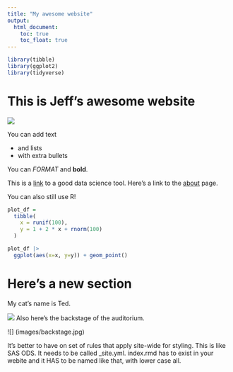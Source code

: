 ```yaml
---
title: "My awesome website"
output: 
  html_document:
    toc: true
    toc_float: true
---
```


```r
library(tibble)
library(ggplot2)
library(tidyverse)
```

# This is Jeff's awesome website

![](https://media.giphy.com/media/drXGoW1iudhKw/giphy.gif)

You can add text

* and lists
* with extra bullets

You can *FORMAT* and **bold**.

This is a [link](google.com) to a good data science tool. Here's a link to the [about](about.html) page.

You can also still use R! 

```r
plot_df =
  tibble(
    x = runif(100),
    y = 1 + 2 * x + rnorm(100)
  )

plot_df |>
  ggplot(aes(x=x, y=y)) + geom_point()
```

# Here's a new section

My cat's name is Ted.

![](images/ted.jpg)
Also here's the backstage of the auditorium.

![] (images/backstage.jpg)

It's better to have on set of rules that apply site-wide for styling. This is like SAS ODS. It needs to be called _site.yml. index.rmd has to exist in your webite and it HAS to be named like that, with lower case all.
